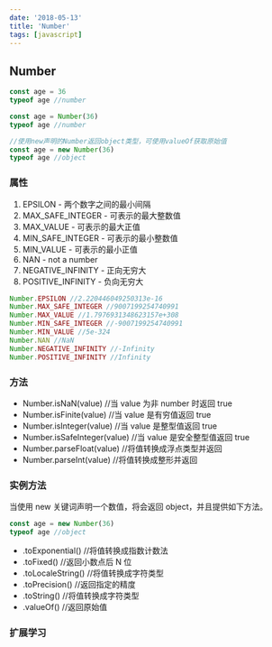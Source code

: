 ```yaml
---
date: '2018-05-13'
title: 'Number'
tags: [javascript]
---
```


## Number

```javascript
const age = 36
typeof age //number

const age = Number(36)
typeof age //number

//使用new声明的Number返回object类型，可使用valueOf获取原始值
const age = new Number(36)
typeof age //object
```

### 属性

1. EPSILON - 两个数字之间的最小间隔
2. MAX_SAFE_INTEGER - 可表示的最大整数值
3. MAX_VALUE - 可表示的最大正值
4. MIN_SAFE_INTEGER - 可表示的最小整数值
5. MIN_VALUE - 可表示的最小正值
6. NAN - not a number
7. NEGATIVE_INFINITY - 正向无穷大
8. POSITIVE_INFINITY - 负向无穷大

```javascript
Number.EPSILON //2.220446049250313e-16
Number.MAX_SAFE_INTEGER //9007199254740991
Number.MAX_VALUE //1.7976931348623157e+308
Number.MIN_SAFE_INTEGER //-9007199254740991
Number.MIN_VALUE //5e-324
Number.NAN //NaN
Number.NEGATIVE_INFINITY //-Infinity
Number.POSITIVE_INFINITY //Infinity
```

### 方法

- Number.isNaN(value) //当 value 为非 number 时返回 true
- Number.isFinite(value) //当 value 是有穷值返回 true
- Number.isInteger(value) //当 value 是整型值返回 true
- Number.isSafeInteger(value) //当 value 是安全整型值返回 true
- Number.parseFloat(value) //将值转换成浮点类型并返回
- Number.parseInt(value) //将值转换成整形并返回

### 实例方法

当使用 new 关键词声明一个数值，将会返回 object，并且提供如下方法。

```javascript
const age = new Number(36)
typeof age //object
```

- .toExponential() //将值转换成指数计数法
- .toFixed() //返回小数点后 N 位
- .toLocaleString() //将值转换成字符类型
- .toPrecision() //返回指定的精度
- .toString() //将值转换成字符类型
- .valueOf() //返回原始值

### 扩展学习
